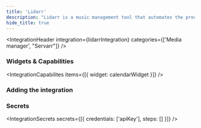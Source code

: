 ```yaml
---
title: 'Lidarr'
description: "Lidarr is a music management tool that automates the process of downloading, sorting, and renaming music."
hide_title: true
---
```




<IntegrationHeader
    integration={lidarrIntegration}
    categories={['Media manager', "Servarr"]}
/>

### Widgets & Capabilities
<IntegrationCapabilites
    items={[{
        widget: calendarWidget
    }]}
/>

### Adding the integration
<AddingIntegration />

### Secrets
<IntegrationSecrets secrets={[{
    credentials: ['apiKey'],
    steps: []
}]} />